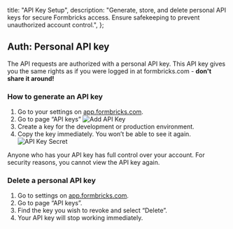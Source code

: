 

  title: "API Key Setup",
  description:
    "Generate, store, and delete personal API keys for secure Formbricks access. Ensure safekeeping to prevent unauthorized account control.",
};

## Auth: Personal API key

The API requests are authorized with a personal API key. This API key gives you the same rights as if you were logged in at formbricks.com - **don't share it around!**

### How to generate an API key

1. Go to your settings on [app.formbricks.com](https://app.formbricks.com).
2. Go to page “API keys”
   <Image src={AddApiKey} alt="Add API Key" quality="100" className="rounded-lg" />
3. Create a key for the development or production environment.
4. Copy the key immediately. You won’t be able to see it again.
   <Image src={ApiKeySecret} alt="API Key Secret" quality="100" className="rounded-lg" />

<Callout title="Store API key safely" type="warning">
  Anyone who has your API key has full control over your account. For security reasons, you cannot view the
  API key again.
</Callout>

### Delete a personal API key

1. Go to settings on [app.formbricks.com](https://app.formbricks.com/).
2. Go to page “API keys”.
3. Find the key you wish to revoke and select “Delete”.
4. Your API key will stop working immediately.

